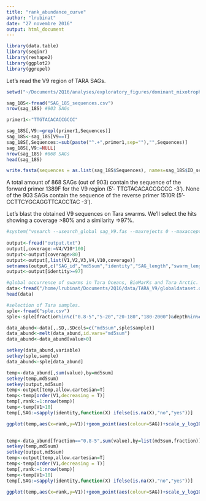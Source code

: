 ```yaml
---
title: "rank_abundance_curve"
author: "lrubinat"
date: "27 novembre 2016"
output: html_document
---
```


```r
library(data.table)
library(seqinr)
library(reshape2)
library(ggplot2)
library(ggrepel)
```

Let's read the V9 region of TARA SAGs. 

```r
setwd("~/Documents/2Q16/analyses/exploratory_figures/dominant_mixotrophs/")

sag_18S<-fread("SAG_18S_sequences.csv")
nrow(sag_18S) #903 SAGs

primer1<-"TTGTACACACCGCCC"

sag_18S[,V9:=grepl(primer1,Sequences)]
sag_18S<-sag_18S[V9==T]
sag_18S[,Sequences:=sub(paste("^.+",primer1,sep=""),"",Sequences)]
sag_18S[,V9:=NULL]
nrow(sag_18S) #868 SAGs
head(sag_18S)

write.fasta(sequences = as.list(sag_18S$Sequences), names=sag_18S$ID_seq,file.out = "sag_V9.fas")
```

A total amount of 868 SAGs (out of 903) contain the sequence of the forward primer 1389F for the V9 region (5’- TTGTACACACCGCCC -3’). None of the 903 SAGs contain the sequence of the reverse primer 1510R (5’- CCTTCYGCAGGTTCACCTAC -3’).

Let's blast the obtained V9 sequences on Tara swarms. We'll select the hits showing a coverage >80% and a similarity =>97%. 

```r

#system("vsearch --usearch_global sag_V9.fas --maxrejects 0 --maxaccepts 0 --top_hits_only -db /home0/data/Tara/last/tara_ref.fas --blast6out output.txt --id 0.8")
 
output<-fread("output.txt")
output[,coverage:=V4/V10*100]
output<-output[coverage>80]
output<-output[,list(V1,V2,V3,V4,V10,coverage)]
setnames(output,c("SAG_id","md5sum","identity","SAG_length","swarm_length","coverage"))
output<-output[identity>=97]
```


```r
#global occurrence of swarms in Tara Oceans, BioMarKs and Tara Arctic.
data<-fread("/home/lrubinat/Documents/2Q16/data/TARA_V9/globaldataset.otu.v20160830")
head(data)

#selection of Tara samples.
sple<-fread("sple.csv")
sple<-sple[fraction%in%c("0.8-5","5-20","20-180","180-2000")&depth%in%c("SUR","DCM")&template=="DNA"]

data_abund<-data[,.SD,.SDcols=c("md5sum",sple$sample)]
data_abund<-melt(data_abund,id.vars="md5sum")
data_abund<-data_abund[value>0]

setkey(data_abund,variable)
setkey(sple,sample)
data_abund<-sple[data_abund]
```

```r
temp<-data_abund[,sum(value),by=md5sum]
setkey(temp,md5sum)
setkey(output,md5sum)
temp<-output[temp,allow.cartesian=T]
temp<-temp[order(V1,decreasing = T)]
temp[,rank:=1:nrow(temp)]
temp<-temp[V1>10]
temp[,SAG:=sapply(identity,function(X) ifelse(is.na(X),"no","yes"))]

ggplot(temp,aes(x=rank,y=V1))+geom_point(aes(colour=SAG))+scale_y_log10()+facet_wrap(~SAG,ncol=2)
  

temp<-data_abund[fraction=="0.8-5",sum(value),by=list(md5sum,fraction)]
setkey(temp,md5sum)
setkey(output,md5sum)
temp<-output[temp,allow.cartesian=T]
temp<-temp[order(V1,decreasing = T)]
temp[,rank:=1:nrow(temp)]
temp<-temp[V1>10]
temp[,SAG:=sapply(identity,function(X) ifelse(is.na(X),"no","yes"))]

ggplot(temp,aes(x=rank,y=V1))+geom_point(aes(colour=SAG))+scale_y_log10()+facet_wrap(~SAG,ncol=2)

```